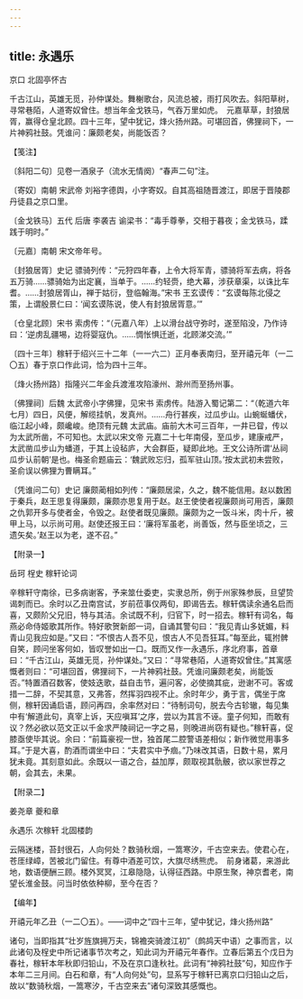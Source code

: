 ```yaml
---
---
---
```

title: 永遇乐
---



京口 北固亭怀古





千古江山，英雄无觅，孙仲谋处。舞榭歌台，风流总被，雨打风吹去。斜阳草树，寻常巷陌，人道寄奴曾住。想当年金戈铁马，气吞万里如虎。　元嘉草草，封狼居胥，赢得仓皇北顾。四十三年，望中犹记，烽火扬州路。可堪回首，佛狸祠下，一片神鸦社鼓。凭谁问：廉颇老矣，尚能饭否？





【笺注】


〔斜阳二句〕见卷一酒泉子（流水无情阕）“春声二句”注。

〔寄奴〕南朝 宋武帝 刘裕字德舆，小字寄奴。自其高祖随晋渡江，即居于晋陵郡 丹徒县之京口里。

〔金戈铁马〕五代 后唐 李袭吉 谕梁书：“毒手尊拳，交相于暮夜；金戈铁马，蹂践于明时。”

〔元嘉〕南朝 宋文帝年号。

〔封狼居胥〕史记 骠骑列传：“元狩四年春，上令大将军青，骠骑将军去病，将各五万骑……骠骑始为出定襄，当单于。……约轻赍，绝大幕，涉获章渠，以诛比车耆。……封狼居胥山，禅于姑衍，登临翰海。”宋书 王玄谟传：“玄谟每陈北侵之策，上谓殷景仁曰：‘闻玄谟陈说，使人有封狼居胥意。’”

〔仓皇北顾〕宋书 索虏传：“（元嘉八年）上以滑台战守弥时，遂至陷没，乃作诗曰：‘逆虏乱疆埸，边将婴寇仇。……惆怅惧迁逝，北顾涕交流。’”

〔四十三年〕稼轩于绍兴三十二年（一一六二）正月奉表南归，至开禧元年（一二〇五）春于京口作此词，恰为四十三年。

〔烽火扬州路〕指隆兴二年金兵渡淮攻陷濠州、滁州而至扬州事。

〔佛狸祠〕后魏 太武帝小字佛狸，见宋书 索虏传。陆游入蜀记第二：“（乾道六年七月）四日，风便，解缆挂帆，发真州。……舟行甚疾，过瓜步山。山蜿蜒蟠伏，临江起小峰，颇巉峻。绝顶有元魏 太武庙。庙前大木可三百年，一井已眢，传以为太武所凿，不可知也。太武以宋文帝 元嘉二十七年南侵，至瓜步，建康戒严，太武凿瓜步山为蟠道，于其上设毡庐，大会群臣，疑即此地。王文公诗所谓‘丛祠瓜步认前朝’是也。梅圣俞题庙云：‘魏武败忘归，孤军驻山顶。’按太武初未尝败，圣俞误以佛狸为曹瞒耳。”

〔凭谁问二句〕史记 廉颇蔺相如列传：“廉颇居梁，久之，魏不能信用。赵以数困于秦兵，赵王思复得廉颇，廉颇亦思复用于赵。赵王使使者视廉颇尚可用否，廉颇之仇郭开多与使者金，令毁之。赵使者既见廉颇。廉颇为之一饭斗米，肉十斤，被甲上马，以示尚可用。赵使还报王曰：‘廉将军虽老，尚善饭，然与臣坐顷之，三遗矢矣。’赵王以为老，遂不召。”





【附录一】


岳珂 桯史 稼轩论词

辛稼轩守南徐，已多病谢客，予来筮仕委吏，实隶总所，例于州家殊参辰，旦望贽谒刺而已。余时以乙丑南宫试，岁前莅事仅两旬，即谒告去。稼轩偶读余通名启而喜，又颇阶父兄旧，特与其洁。余试既不利，归官下，时一招去。稼轩有词名，每燕必命侍姬歌其所作。特好歌贺新郎一词，自诵其警句曰：“我见青山多妩媚，料青山见我应如是。”又曰：“不恨古人吾不见，恨古人不见吾狂耳。”每至此，辄拊髀自笑，顾问坐客何如，皆叹誉如出一口。既而又作一永遇乐，序北府事，首章曰：“千古江山，英雄无觅，孙仲谋处。”又曰：“寻常巷陌，人道寄奴曾住。”其寓感慨者则曰：“可堪回首，佛狸祠下，一片神鸦社鼓。凭谁问廉颇老矣，尚能饭否。”特置酒召数客，使妓迭歌，益自击节，遍问客，必使摘其疵，逊谢不可。客或措一二辞，不契其意，又弗答，然挥羽四视不止。余时年少，勇于言，偶坐于席侧，稼轩因诵启语，顾问再四，余率然对曰：“待制词句，脱去今古轸辙，每见集中有‘解道此句，真宰上诉，天应嗔耳’之序，尝以为其言不诬。童子何知，而敢有议？然必欲以范文正以千金求严陵祠记一字之易，则晚进尚窃有疑也。”稼轩喜，促膝亟使毕其说。余曰：“前篇豪视一世，独首尾二腔警语差相似；新作微觉用事多耳。”于是大喜，酌酒而谓坐中曰：“夫君实中予痼。”乃味改其语，日数十易，累月犹未竟。其刻意如此。余既以一语之合，益加厚，颇取视其骩骳，欲以家世荐之朝，会其去，未果。





【附录二】


姜尧章 夔和章

永遇乐 次稼轩 北固楼韵

云隔迷楼，苔封很石，人向何处？数骑秋烟，一篙寒汐，千古空来去。使君心在，苍厓绿嶂，苦被北门留住。有尊中酒差可饮，大旗尽绣熊虎。　前身诸葛，来游此地，数语便酬三顾。楼外冥冥，江皋隐隐，认得征西路。中原生聚，神京耆老，南望长淮金鼓。问当时依依种柳，至今在否？





【编年】


开禧元年乙丑（一二〇五）。——词中之“四十三年，望中犹记，烽火扬州路”

诸句，当即指其“壮岁旌旗拥万夫，锦襜突骑渡江初”（鹧鸪天中语）之事而言，以此诸句及桯史中所记诸事节次考之，知此词为开禧元年春作。立春后第五个戊日为春社，稼轩本年秋即归铅山，不及在京口逢秋社。此词有“神鸦社鼓”句，知应作于本年二三月间。白石和章，有“人向何处”句，显系写于稼轩已离京口归铅山之后，故以“数骑秋烟，一篙寒汐，千古空来去”诸句深致其感慨也。